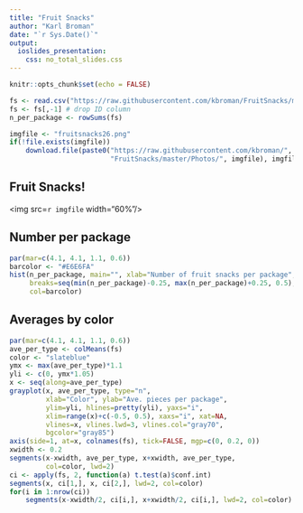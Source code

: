 ```yaml
---
title: "Fruit Snacks"
author: "Karl Broman"
date: "`r Sys.Date()`"
output:
  ioslides_presentation:
    css: no_total_slides.css
---
```


```r
knitr::opts_chunk$set(echo = FALSE)
```

```r
fs <- read.csv("https://raw.githubusercontent.com/kbroman/FruitSnacks/master/Data/fruit_snacks.csv")
fs <- fs[,-1] # drop ID column
n_per_package <- rowSums(fs)
```

```r
imgfile <- "fruitsnacks26.png"
if(!file.exists(imgfile))
    download.file(paste0("https://raw.githubusercontent.com/kbroman/",
                         "FruitSnacks/master/Photos/", imgfile), imgfile)
```

## Fruit Snacks!


<div class="centered">
<img src=`r imgfile` width="60%"/>
</div>

## Number per package

```r
par(mar=c(4.1, 4.1, 1.1, 0.6))
barcolor <- "#E6E6FA"
hist(n_per_package, main="", xlab="Number of fruit snacks per package", las=1,
     breaks=seq(min(n_per_package)-0.25, max(n_per_package)+0.25, 0.5),
     col=barcolor)
```

## Averages by color

```r
par(mar=c(4.1, 4.1, 1.1, 0.6))
ave_per_type <- colMeans(fs)
color <- "slateblue"
ymx <- max(ave_per_type)*1.1
yli <- c(0, ymx*1.05)
x <- seq(along=ave_per_type)
grayplot(x, ave_per_type, type="n",
         xlab="Color", ylab="Ave. pieces per package",
         ylim=yli, hlines=pretty(yli), yaxs="i",
         xlim=range(x)+c(-0.5, 0.5), xaxs="i", xat=NA,
         vlines=x, vlines.lwd=3, vlines.col="gray70",
         bgcolor="gray85")
axis(side=1, at=x, colnames(fs), tick=FALSE, mgp=c(0, 0.2, 0))
xwidth <- 0.2
segments(x-xwidth, ave_per_type, x+xwidth, ave_per_type,
         col=color, lwd=2)
ci <- apply(fs, 2, function(a) t.test(a)$conf.int)
segments(x, ci[1,], x, ci[2,], lwd=2, col=color)
for(i in 1:nrow(ci))
    segments(x-xwidth/2, ci[i,], x+xwidth/2, ci[i,], lwd=2, col=color)
```
